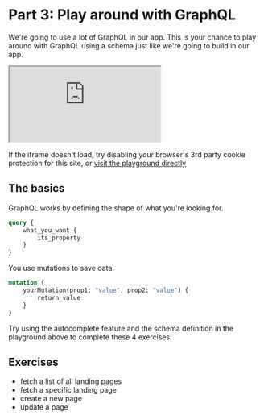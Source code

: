 


# Part 3: Play around with GraphQL

We're going to use a lot of GraphQL in our app. This is your chance to play around with GraphQL using a schema just like we're going to build in our app.

<iframe src="https://cbvo4h8dge.execute-api.us-east-1.amazonaws.com/dev/graphql" style={{width: '120%', border: 0, height: '600px'}}></iframe>

If the iframe doesn't load, try disabling your browser's 3rd party cookie protection for this site, or [visit the playground directly](https://cbvo4h8dge.execute-api.us-east-1.amazonaws.com/dev/graphql)

## The basics

GraphQL works by defining the shape of what you're looking for.

```graphql
query {
    what_you_want {
        its_property
    }
}
```

You use mutations to save data.

```graphql
mutation {
    yourMutation(prop1: "value", prop2: "value") {
        return_value
    }
}
```

Try using the autocomplete feature and the schema definition in the playground above to complete these 4 exercises.

## Exercises

- fetch a list of all landing pages
- fetch a specific landing page
- create a new page
- update a page
